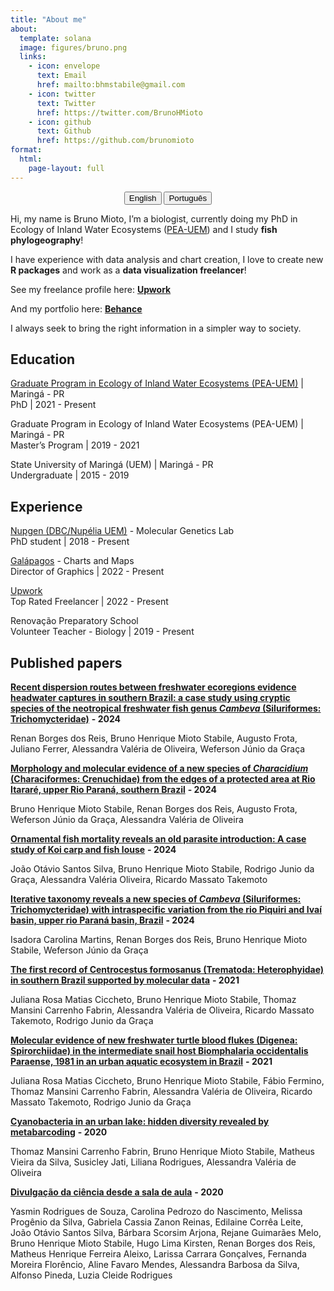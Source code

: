 ```yaml
---
title: "About me"
about:
  template: solana
  image: figures/bruno.png
  links:
    - icon: envelope
      text: Email
      href: mailto:bhmstabile@gmail.com
    - icon: twitter
      text: Twitter
      href: https://twitter.com/BrunoHMioto
    - icon: github
      text: Github
      href: https://github.com/brunomioto
format: 
  html:
    page-layout: full
---
```


<center>

::: {.btn-group role="group" aria-label="About"}
<a href="about-en.html"> <button type="button" class="btn btn-primary">English</button></a> <a href="about-pt.html"> <button type="button" class="btn btn-primary">Português</button></a>
:::

</center>

Hi, my name is Bruno Mioto, I'm a biologist, currently doing my PhD in Ecology of Inland Water Ecosystems ([PEA-UEM](https://en.pea.uem.br/)) and I study **fish phylogeography**!

I have experience with data analysis and chart creation, I love to create new **R packages** and work as a **data visualization freelancer**!

See my freelance profile here: [**Upwork**](https://www.upwork.com/freelancers/~01b609b6016a32f6c6)

And my portfolio here: [**Behance**](https://www.behance.net/gallery/136021485/Data-Visualization-Portfolio)

I always seek to bring the right information in a simpler way to society.

## Education

[Graduate Program in Ecology of Inland Water Ecosystems (PEA-UEM)](https://en.pea.uem.br/) \| Maringá - PR<br>PhD \| 2021 - Present

Graduate Program in Ecology of Inland Water Ecosystems (PEA-UEM) \| Maringá - PR<br>Master's Program \| 2019 - 2021

State University of Maringá (UEM) \| Maringá - PR<br>Undergraduate \| 2015 - 2019

## Experience

[Nupgen (DBC/Nupélia UEM)](www.nupgen.com) - Molecular Genetics Lab<br>PhD student \| 2018 - Present

[Galápagos](https://www.brgalapagos.com/) - Charts and Maps<br>Director of Graphics \| 2022 - Present

[Upwork](https://www.upwork.com/freelancers/~01b609b6016a32f6c6)<br>Top Rated Freelancer \| 2022 - Present

Renovação Preparatory School<br>Volunteer Teacher - Biology \| 2019 - Present

## Published papers

[**Recent dispersion routes between freshwater ecoregions evidence headwater captures in southern Brazil: a case study using cryptic species of the neotropical freshwater fish genus *Cambeva* (Siluriformes: Trichomycteridae)**](https://doi.org/10.1007/s10750-024-05731-y) **- 2024**

Renan Borges dos Reis, Bruno Henrique Mioto Stabile,  Augusto Frota, Juliano Ferrer, Alessandra Valéria de Oliveira, Weferson Júnio da Graça

[**Morphology and molecular evidence of a new species of *Characidium* (Characiformes: Crenuchidae) from the edges of a protected area at Rio Itararé, upper Rio Paraná, southern Brazil**](https://onlinelibrary.wiley.com/doi/abs/10.1111/jfb.15935) **- 2024**

Bruno Henrique Mioto Stabile, Renan Borges dos Reis, Augusto Frota, Weferson Júnio da Graça, Alessandra Valéria de Oliveira

[**Ornamental fish mortality reveals an old parasite introduction: A case study of Koi carp and fish louse**](https://linkinghub.elsevier.com/retrieve/pii/S2405939024000546) **- 2024**

João Otávio Santos Silva, Bruno Henrique Mioto Stabile, Rodrigo Junio da Graça, Alessandra Valéria Oliveira, Ricardo Massato Takemoto

[**Iterative taxonomy reveals a new species of *Cambeva* (Siluriformes: Trichomycteridae) with intraspecific variation from the rio Piquiri and Ivaí basin, upper rio Paraná basin, Brazil**](https://www.scielo.br/j/ni/a/CCGbxJbhKRs74jjnL7Rn8hN/) **- 2024**

Isadora Carolina Martins, Renan Borges dos Reis, Bruno Henrique Mioto Stabile, Weferson Júnio da Graça

[**The first record of Centrocestus formosanus (Trematoda: Heterophyidae) in southern Brazil supported by molecular data**](https://www.scielo.br/j/aabc/a/ctF3q4RXNTjvjhHGst3zpjc/abstract/?lang=en) **- 2021**

Juliana Rosa Matias Ciccheto, Bruno Henrique Mioto Stabile, Thomaz Mansini Carrenho Fabrin, Alessandra Valéria de Oliveira, Ricardo Massato Takemoto, Rodrigo Junio da Graça

[**Molecular evidence of new freshwater turtle blood flukes (Digenea: Spirorchiidae) in the intermediate snail host Biomphalaria occidentalis Paraense, 1981 in an urban aquatic ecosystem in Brazil**](https://link.springer.com/article/10.1007/s00436-020-06945-4) **- 2021**

Juliana Rosa Matias Ciccheto, Bruno Henrique Mioto Stabile, Fábio Fermino, Thomaz Mansini Carrenho Fabrin, Alessandra Valéria de Oliveira, Ricardo Massato Takemoto, Rodrigo Junio da Graça

[**Cyanobacteria in an urban lake: hidden diversity revealed by metabarcoding**](https://link.springer.com/article/10.1007/s10452-020-09763-z) **- 2020**

Thomaz Mansini Carrenho Fabrin, Bruno Henrique Mioto Stabile, Matheus Vieira da Silva, Susicley Jati, Liliana Rodrigues, Alessandra Valéria de Oliveira

[**Divulgação da ciência desde a sala de aula**](https://revistabioika.org/pt/transformando-o-mundo/post?id=81) **- 2020**

Yasmin Rodrigues de Souza, Carolina Pedrozo do Nascimento, Melissa Progênio da Silva, Gabriela Cassia Zanon Reinas, Edilaine Corrêa Leite, João Otávio Santos Silva, Bárbara Scorsim Arjona, Rejane Guimarães Melo, Bruno Henrique Mioto Stabile, Hugo Lima Kirsten, Renan Borges dos Reis, Matheus Henrique Ferreira Aleixo, Larissa Carrara Gonçalves, Fernanda Moreira Florêncio, Aline Favaro Mendes, Alessandra Barbosa da Silva, Alfonso Pineda, Luzia Cleide Rodrigues
